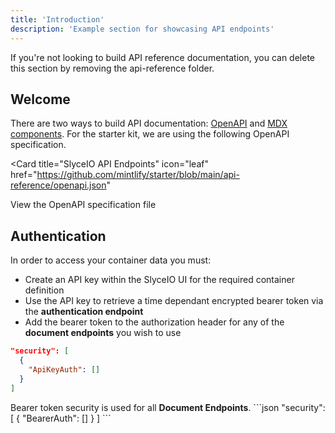 ```yaml
---
title: 'Introduction'
description: 'Example section for showcasing API endpoints'
---
```


<Note>
  If you're not looking to build API reference documentation, you can delete
  this section by removing the api-reference folder.
</Note>

## Welcome

There are two ways to build API documentation: [OpenAPI](https://mintlify.com/docs/api-playground/openapi/setup) and [MDX components](https://mintlify.com/docs/api-playground/mdx/configuration). For the starter kit, we are using the following OpenAPI specification.

<Card
  title="SlyceIO API Endpoints"
  icon="leaf"
  href="https://github.com/mintlify/starter/blob/main/api-reference/openapi.json"
>
  View the OpenAPI specification file
</Card>

## Authentication

In order to access your container data you must:
<ul>
<li>Create an API key within the SlyceIO UI for the required container definition</li> 
<li>Use the API key to retrieve a time dependant encrypted bearer token via the <b>authentication endpoint</b></li> 
<li>Add the bearer token to the authorization header for any of the <b>document endpoints</b> you wish to use</li> 
</ul>


```json
"security": [
  {
    "ApiKeyAuth": []
  }
]
```

<Note>
Bearer token security is used for all <b>Document Endpoints</b>.
</Note>
```json
"security": [
  {
    "BearerAuth": []
  }
]
```
